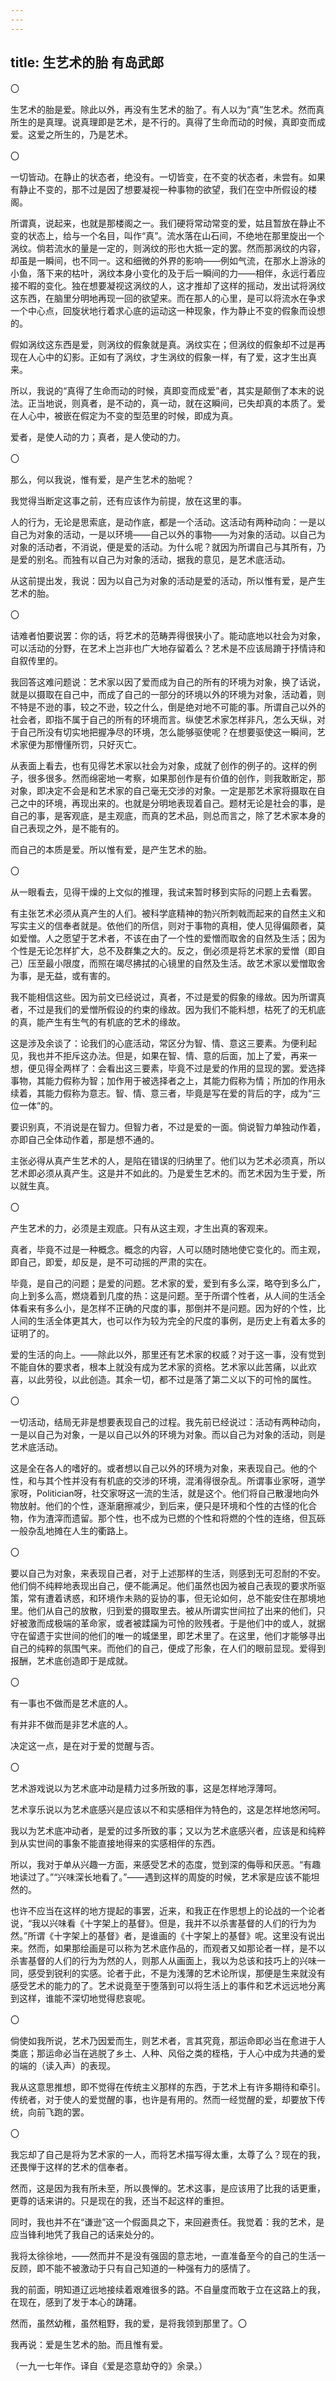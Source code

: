 ```yaml
---
---
---
```

title: 生艺术的胎 有岛武郎
---



〇

生艺术的胎是爱。除此以外，再没有生艺术的胎了。有人以为“真”生艺术。然而真所生的是真理。说真理即是艺术，是不行的。真得了生命而动的时候，真即变而成爱。这爱之所生的，乃是艺术。

〇

一切皆动。在静止的状态者，绝没有。一切皆变，在不变的状态者，未尝有。如果有静止不变的，那不过是因了想要凝视一种事物的欲望，我们在空中所假设的楼阁。

所谓真，说起来，也就是那楼阁之一。我们硬将常动常变的爱，姑且暂放在静止不变的状态上，给与一个名目，叫作“真”。流水落在山石间，不绝地在那里旋出一个涡纹。倘若流水的量是一定的，则涡纹的形也大抵一定的罢。然而那涡纹的内容，却虽是一瞬间，也不同一。这和细微的外界的影响——例如气流，在那水上游泳的小鱼，落下来的枯叶，涡纹本身小变化的及于后一瞬间的力——相伴，永远行着应接不暇的变化。独在想要凝视这涡纹的人，这才推却了这样的摇动，发出试将涡纹这东西，在脑里分明地再现一回的欲望来。而在那人的心里，是可以将流水在争求一个中心点，回旋状地行着求心底的运动这一种现象，作为静止不变的假象而设想的。

假如涡纹这东西是爱，则涡纹的假象就是真。涡纹实在；但涡纹的假象却不过是再现在人心中的幻影。正如有了涡纹，才生涡纹的假象一样，有了爱，这才生出真来。

所以，我说的“真得了生命而动的时候，真即变而成爱”者，其实是颠倒了本末的说法。正当地说，则真者，是不动的，真一动，就在这瞬间，已失却真的本质了。爱在人心中，被嵌在假定为不变的型范里的时候，即成为真。

爱者，是使人动的力；真者，是人使动的力。

〇

那么，何以我说，惟有爱，是产生艺术的胎呢？

我觉得当断定这事之前，还有应该作为前提，放在这里的事。

人的行为，无论是思索底，是动作底，都是一个活动。这活动有两种动向：一是以自己为对象的活动，一是以环境——自己以外的事物——为对象的活动。以自己为对象的活动者，不消说，便是爱的活动。为什么呢？就因为所谓自己与其所有，乃是爱的别名。而独有以自己为对象的活动，据我的意见，是艺术底活动。

从这前提出发，我说：因为以自己为对象的活动是爱的活动，所以惟有爱，是产生艺术的胎。

〇

诘难者怕要说罢：你的话，将艺术的范畴弄得很狭小了。能动底地以社会为对象，可以活动的分野，在艺术上岂非也广大地存留着么？艺术是不应该局蹐于抒情诗和自叙传里的。

我回答这难问题说：艺术家以因了爱而成为自己的所有的环境为对象，换了话说，就是以摄取在自己中，而成了自己的一部分的环境以外的环境为对象，活动着，则不特是不逊的事，较之不逊，较之什么，倒是绝对地不可能的事。所谓自己以外的社会者，即指不属于自己的所有的环境而言。纵使艺术家怎样非凡，怎么天纵，对于自己所没有切实地把握净尽的环境，怎么能够驱使呢？在想要驱使这一瞬间，艺术家便为那懵懂所罚，只好灭亡。

从表面上看去，也有见得艺术家以社会为对象，成就了创作的例子的。这样的例子，很多很多。然而绵密地一考察，如果那创作是有价值的创作，则我敢断定，那对象，即决定不会是和艺术家的自己毫无交涉的对象。一定是那艺术家将摄取在自己之中的环境，再现出来的。也就是分明地表现着自己。题材无论是社会的事，是自己的事，是客观底，是主观底，而真的艺术品，则总而言之，除了艺术家本身的自己表现之外，是不能有的。

而自己的本质是爱。所以惟有爱，是产生艺术的胎。

〇

从一眼看去，见得干燥的上文似的推理，我试来暂时移到实际的问题上去看罢。

有主张艺术必须从真产生的人们。被科学底精神的勃兴所刺戟而起来的自然主义和写实主义的信奉者就是。依他们的所信，则对于事物的真相，使人见得偏颇者，莫如爱憎。人之愿望于艺术者，不该在由了一个性的爱憎而取舍的自然及生活；因为个性是无论怎样扩大，总不及群集之大的。反之，倒必须是将艺术家的爱憎（即自己）压至最小限度，而照在竭尽拂拭的心镜里的自然及生活。故艺术家以爱憎取舍为事，是无益，或有害的。

我不能相信这些。因为前文已经说过，真者，不过是爱的假象的缘故。因为所谓真者，不过是我们的爱憎所假设的约束的缘故。因为我们不能料想，枯死了的无机底的真，能产生有生气的有机底的艺术的缘故。

这是涉及余谈了：论我们的心底活动，常区分为智、情、意这三要素。为便利起见，我也并不拒斥这办法。但是，如果在智、情、意的后面，加上了爱，再来一想，便见得全两样了：会看出这三要素，毕竟不过是爱的作用的显现的罢。爱选择事物，其能力假称为智；加作用于被选择者之上，其能力假称为情；所加的作用永续着，其能力假称为意志。智、情、意三者，毕竟是写在爱的背后的字，成为“三位一体”的。

要识别真，不消说是在智力。但智力者，不过是爱的一面。倘说智力单独动作着，亦即自己全体动作着，那是想不通的。

主张必得从真产生艺术的人，是陷在错误的归纳里了。他们以为艺术必须真，所以艺术即必须从真产生。这是并不如此的。乃是爱生艺术的。而艺术因为生于爱，所以就生真。

〇

产生艺术的力，必须是主观底。只有从这主观，才生出真的客观来。

真者，毕竟不过是一种概念。概念的内容，人可以随时随地使它变化的。而主观，即自己，即爱，却反是，是不可动摇的严肃的实在。

毕竟，是自己的问题；是爱的问题。艺术家的爱，爱到有多么深，略夺到多么广，向上到多么高，燃烧着到几度的热：这是问题。至于所谓个性者，从人间的生活全体看来有多么小，是怎样不正确的尺度的事，那倒并不是问题。因为好的个性，比人间的生活全体更其大，也可以作为较为完全的尺度的事例，是历史上有着太多的证明了的。

爱的生活的向上。——除此以外，那里还有艺术家的权威？对于这一事，没有觉到不能自休的要求者，根本上就没有成为艺术家的资格。艺术家以此苦痛，以此欢喜，以此劳役，以此创造。其余一切，都不过是落了第二义以下的可怜的属性。

〇

一切活动，结局无非是想要表现自己的过程。我先前已经说过：活动有两种动向，一是以自己为对象，一是以自己以外的环境为对象。而以自己为对象的活动，则是艺术底活动。

这是全在各人的嗜好的。或者想以自己以外的环境为对象，来表现自己。他的个性，和与其个性并没有有机底的交涉的环境，混淆得很杂乱。所谓事业家呀，道学家呀，Politician呀，社交家呀这一流的生活，就是这个。他们将自己散漫地向外物放射。他们的个性，逐渐磨擦减少，到后来，便只是环境和个性的古怪的化合物，作为渣滓而遗留。那个性，也不成为已燃的个性和将燃的个性的连络，但瓦砾一般杂乱地摊在人生的衢路上。

〇

要以自己为对象，来表现自己者，对于上述那样的生活，则感到无可忍耐的不安。他们倘不纯粹地表现出自己，便不能满足。他们虽然也因为被自己表现的要求所驱策，常有遭着诱惑，和环境作未熟的妥协的事，但无论如何，总不能安住在那境地里。他们从自己的放散，归到爱的摄取里去。被从所谓实世间拉了出来的他们，只好被激而成极端的革命家，或者被蹂躏为可怜的败残者。于是他们中的或人，就据守在留遗于实世间的他们的唯一的城堡里，即艺术里了。在这里，他们才能够寻出自己的纯粹的氛围气来。而他们的自己，便成了形象，在人们的眼前显现。爱得到报酬，艺术底创造即于是成就。

〇

有一事也不做而是艺术底的人。

有并非不做而是非艺术底的人。

决定这一点，是在对于爱的觉醒与否。

〇

艺术游戏说以为艺术底冲动是精力过多所致的事，这是怎样地浮薄呵。

艺术享乐说以为艺术底感兴是应该以不和实感相伴为特色的，这是怎样地悠闲呵。

我以为艺术底冲动者，是爱的过多所致的事；又以为艺术底感兴者，应该是和纯粹到从实世间的事象不能直接地得来的实感相伴的东西。

所以，我对于单从兴趣一方面，来感受艺术的态度，觉到深的侮辱和厌恶。“有趣地读过了。”“兴味深长地看了。”——遇到这样的周旋的时候，艺术家是应该不能坦然的。

也许不应当在这样的地方提起的事罢，近来，和我正在作思想上的论战的一个论者说，“我以兴味看《十字架上的基督》。但是，我并不以杀害基督的人们的行为为然。”所谓《十字架上的基督》者，是谁画的《十字架上的基督》呢。这里没有说出来。然而，如果那绘画是可以称为艺术底作品的，而观者又如那论者一样，是不以杀害基督的人们的行为为然的人，则那人从画面上，我以为总该和技巧上的兴味一同，感受到锐利的实感。论者于此，不是为浅薄的艺术论所误，那便是生来就没有感受艺术的能力的了。艺术说竟至于堕落到可以将生活上的事件和艺术远远地分离到这样，谁能不深切地觉得悲哀呢。

〇

倘使如我所说，艺术乃因爱而生，则艺术者，言其究竟，那运命即必当在愈进于人类底；那运命必当在逃脱了乡土、人种、风俗之类的桎梏，于人心中成为共通的爱的端的（读入声）的表现。

我从这意思推想，即不觉得在传统主义那样的东西，于艺术上有许多期待和牵引。传统者，对于使人的爱觉醒的事，也许是有用的。然而一经觉醒的爱，却要放下传统，向前飞跑的罢。

〇

我忘却了自己是将为艺术家的一人，而将艺术描写得太重，太尊了么？现在的我，还畏惮于这样的艺术的信奉者。

然而，这是因为我有所未至，所以畏惮的。艺术这事，是应该用了比我的话更重，更尊的话来讲的。只是现在的我，还当不起这样的重担。

同时，我也并不在“谦逊”这一个假面具之下，来回避责任。我觉着：我的艺术，是应当锋利地凭了我自己的话来处分的。

我将太徐徐地，——然而并不是没有强固的意志地，一直准备至今的自己的生活一反顾，即不能不被激动于只有自己知道的一种强有力的感情了。

我的前面，明知道辽远地接续着艰难很多的路。不自量度而敢于立在这路上的我，在现在，感到了发于本心的踌躇。

然而，虽然幼稚，虽然粗野，我的爱，是将我领到那里了。〇

我再说：爱是生艺术的胎。而且惟有爱。

（一九一七年作。译自《爱是恣意劫夺的》余录。）